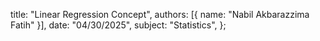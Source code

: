   title: "Linear Regression Concept",
  authors: [{ name: "Nabil Akbarazzima Fatih" }],
  date: "04/30/2025",
  subject: "Statistics",
};
